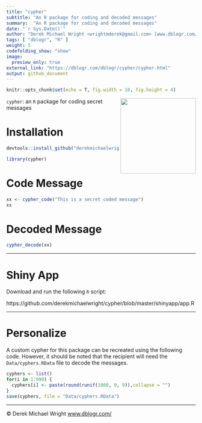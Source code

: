 ```yaml
---
title: "cypher"
subtitle: "An R package for coding and decoded messages"
summary:  "An R package for coding and decoded messages"
date: "`r Sys.Date()`"
author: "Derek Michael Wright <wrightmderek@gmail.com> [www.dblogr.com/](https://dblogr.com/#posts_dblogr)"
tags: [ "dblogr", "R" ]
weight: 5
codefolding_show: "show"
image:
  preview_only: true
external_link: "https://dblogr.com/dblogr/cypher/cypher.html"
output: github_document
---
```


```r
knitr::opts_chunk$set(echo = T, fig.width = 10, fig.height = 4)
```

<img src="hex_cypher.png" align="right" width = "200px" />

`cypher`: an `R` package for coding secret messages

# Installation

```r
devtools::install_github("derekmichaelwright/cypher")
```

```r
library(cypher)
```

# Code Message

```r
xx <- cypher_code("This is a secret coded message")
xx
```

# Decoded Message

```r
cypher_decode(xx)
```

---

# Shiny App

Download and run the following `R` script:

https://github.com/derekmichaelwright/cypher/blob/master/shinyapp/app.R

---

# Personalize

A custom cypher for this package can be recreated using the following code. However, it should be noted that the recipient will need the `Data/cyphers.RData` file to decode the messages.

```r
cyphers <- list()
for(i in 1:999) {
  cyphers[i] <- paste(round(runif(1000, 0, 9)),collapse = "")
}
save(cyphers, file = "Data/cyphers.RData")
```

---

&copy; Derek Michael Wright [www.dblogr.com/](https://dblogr.com/)